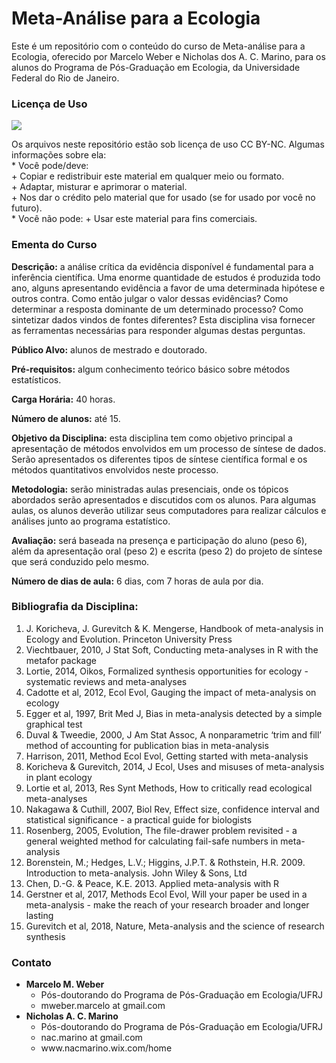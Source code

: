 # Meta-Análise para a Ecologia

Este é um repositório com o conteúdo do curso de Meta-análise para a Ecologia, oferecido por Marcelo Weber e Nicholas dos A. C. Marino, para os alunos do Programa de Pós-Graduação em Ecologia, da Universidade Federal do Rio de Janeiro.  

### Licença de Uso  

![](https://licensebuttons.net/l/by-nc/3.0/88x31.png)

Os arquivos neste repositório estão sob licença de uso CC BY-NC. Algumas informações sobre ela:  
* Você pode/deve:  
    + Copiar e redistribuir este material em qualquer meio ou formato.  
    + Adaptar, misturar e aprimorar o material.  
    + Nos dar o crédito pelo material que for usado (se for usado por você no futuro).  
* Você não pode:
    + Usar este material para fins comerciais.  
  
### Ementa do Curso  
  
__Descrição:__ a análise crítica da evidência disponível é fundamental para a inferência científica. Uma enorme quantidade de estudos é produzida todo ano, alguns apresentando evidência a favor de uma determinada hipótese e outros contra. Como então julgar o valor dessas evidências? Como determinar a resposta dominante de um determinado processo? Como sintetizar dados vindos de fontes diferentes? Esta disciplina visa fornecer as ferramentas necessárias para responder algumas destas perguntas.  
  
__Público Alvo:__ alunos de mestrado e doutorado.  
  
__Pré-requisitos:__ algum conhecimento teórico básico sobre métodos estatísticos.  
  
__Carga Horária:__ 40 horas.  
  
__Número de alunos:__ até 15.  
  
__Objetivo da Disciplina:__ esta disciplina tem como objetivo principal a apresentação de métodos envolvidos em um processo de síntese de dados. Serão apresentados os diferentes tipos de síntese científica formal e os métodos quantitativos envolvidos neste processo.  
  
__Metodologia:__ serão ministradas aulas presenciais, onde os tópicos abordados serão apresentados e discutidos com os alunos. Para algumas aulas, os alunos deverão utilizar seus computadores para realizar cálculos e análises junto ao programa estatístico.  
  
__Avaliação:__ será baseada na presença e participação do aluno (peso 6), além da apresentação oral (peso 2) e escrita (peso 2) do projeto de síntese que será conduzido pelo mesmo.  
  
__Número de dias de aula:__ 6 dias, com 7 horas de aula por dia.  
  

### Bibliografia da Disciplina:  
  
1. J. Koricheva, J. Gurevitch & K. Mengerse, Handbook of meta-analysis in Ecology and Evolution. Princeton University Press
2. Viechtbauer, 2010, J Stat Soft, Conducting meta-analyses in R with the metafor package
3. Lortie, 2014, Oikos, Formalized synthesis opportunities for ecology - systematic reviews and meta-analyses
4. Cadotte et al, 2012, Ecol Evol, Gauging the impact of meta-analysis on ecology
5. Egger et al, 1997, Brit Med J, Bias in meta-analysis detected by a simple graphical test
6. Duval & Tweedie, 2000, J Am Stat Assoc, A nonparametric 'trim and fill' method of accounting for publication bias in meta-analysis
7. Harrison, 2011, Method Ecol Evol, Getting started with meta-analysis
8. Koricheva & Gurevitch, 2014, J Ecol, Uses and misuses of meta-analysis in plant ecology
9. Lortie et al, 2013, Res Synt Methods, How to critically read ecological meta-analyses
10. Nakagawa & Cuthill, 2007, Biol Rev, Effect size, confidence interval and statistical significance - a practical guide for biologists
11. Rosenberg, 2005, Evolution, The file-drawer problem revisited - a general weighted method for calculating fail-safe numbers in meta-analysis
12. Borenstein, M.; Hedges, L.V.; Higgins, J.P.T. & Rothstein, H.R. 2009. Introduction to meta-analysis. John Wiley & Sons, Ltd
13. Chen, D.-G. & Peace, K.E. 2013. Applied meta-analysis with R
14. Gerstner et al, 2017, Methods Ecol Evol, Will your paper be used in a meta-analysis - make the reach of your research broader and longer lasting
15. Gurevitch et al, 2018, Nature, Meta-analysis and the science of research synthesis

### Contato

* __Marcelo M. Weber__
    + Pós-doutorando do Programa de Pós-Graduação em Ecologia/UFRJ
    + mweber.marcelo at gmail.com

* __Nicholas A. C. Marino__
    + Pós-doutorando do Programa de Pós-Graduação em Ecologia/UFRJ
    + nac.marino at gmail.com
    + www.nacmarino.wix.com/home